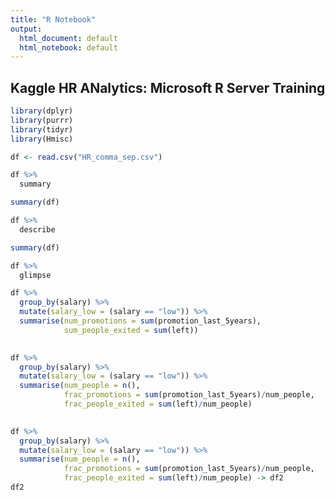 ```yaml
---
title: "R Notebook"
output:
  html_document: default
  html_notebook: default
---
```

## Kaggle HR ANalytics: Microsoft R Server Training

```r
library(dplyr)
library(purrr)
library(tidyr)
library(Hmisc)
```
```r
df <- read.csv("HR_comma_sep.csv")

df %>%
  summary

summary(df)
```

```r
df %>% 
  describe

summary(df)
```

```r
df %>% 
  glimpse
```

  
```r
df %>%
  group_by(salary) %>% 
  mutate(salary_low = (salary == "low")) %>%
  summarise(num_promotions = sum(promotion_last_5years),
            sum_people_exited = sum(left))
  
```
```r

df %>%
  group_by(salary) %>% 
  mutate(salary_low = (salary == "low")) %>%
  summarise(num_people = n(),
            frac_promotions = sum(promotion_last_5years)/num_people,
            frac_people_exited = sum(left)/num_people)
  
```
```r

df %>%
  group_by(salary) %>% 
  mutate(salary_low = (salary == "low")) %>%
  summarise(num_people = n(),
            frac_promotions = sum(promotion_last_5years)/num_people,
            frac_people_exited = sum(left)/num_people) -> df2
df2
  
```